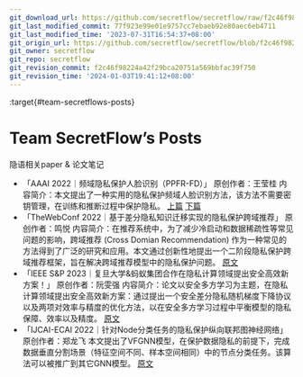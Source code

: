 ```yaml
---
git_download_url: https://github.com/secretflow/secretflow/raw/f2c46f98224a42f29bca20751a569bbfac39f750/docs/awesome-pets/tutorials/posts.md
git_last_modified_commit: 77f923e99e01e9757cc7ebaeb92e80aec6eb4711
git_last_modified_time: '2023-07-31T16:54:37+08:00'
git_origin_url: https://github.com/secretflow/secretflow/blob/f2c46f98224a42f29bca20751a569bbfac39f750/docs/awesome-pets/tutorials/posts.md
git_owner: secretflow
git_repo: secretflow
git_revision_commit: f2c46f98224a42f29bca20751a569bbfac39f750
git_revision_time: '2024-01-03T19:41:12+08:00'
---
```


:target{#team-secretflows-posts}

# Team SecretFlow’s Posts

隐语相关paper & 论文笔记

- 「AAAI 2022｜频域隐私保护人脸识别（PPFR-FD）」
  原创作者：王莹桂
  内容简介：本文提出了一种实用的隐私保护频域人脸识别方法，该方法不需要密钥管理，在训练和推断过程中保护隐私。
  [上篇](https://mp.weixin.qq.com/s/sz5hzjxpQcRZui7C8PanGA)  [下篇](https://mp.weixin.qq.com/s/wLQAScgaeh1c7vbvZM2WdQ)
- 「TheWebConf 2022｜基于差分隐私知识迁移实现的隐私保护跨域推荐」
  原创作者：鸣悦
  内容简介：在推荐系统中，为了减少冷启动和数据稀疏性等常见问题的影响，跨域推荐 (Cross Domian Recommendation) 作为一种常见的方法得到了广泛的研究和应用。本文通过创新性地提出一个二阶段隐私保护跨域推荐框架，旨在解决跨域推荐模型中的隐私保护问题。
  [原文](https://mp.weixin.qq.com/s/d3brmq2PjUbm5V2OeYKc6w)
- 「IEEE S\&P 2023｜复旦大学&蚂蚁集团合作在隐私计算领域提出安全高效新方案！」
  原创作者：阮雯强
  内容简介：论文以安全多方学习为主题，在隐私计算领域提出安全高效新方案：通过提出一个安全差分隐私随机梯度下降协议以及两项对效率与精度的优化方法，以在安全多方学习过程中平衡模型的隐私保障、效率以及精度。
  [原文](https://mp.weixin.qq.com/s/jgXyBQz0PfHKJKWKh-XrzQ)
- 「IJCAI-ECAI 2022｜针对Node分类任务的隐私保护纵向联邦图神经网络」
  原创作者：郑龙飞
  本文提出了VFGNN模型，在保护数据隐私的前提下，完成数据垂直分割场景（特征空间不同、样本空间相同）中的节点分类任务。该算法可以被推广到其它GNN模型。
  [原文](https://mp.weixin.qq.com/s/0-II0_zWzV31RqjzgESPFw)
